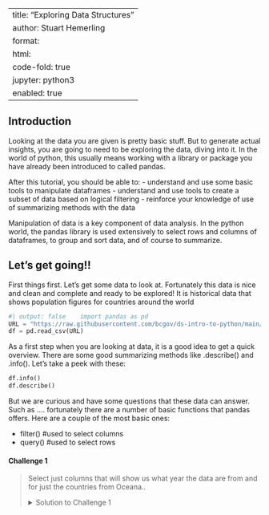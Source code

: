 
---
title: "Exploring Data Structures"
author: Stuart Hemerling
format: 
  html:
    code-fold: true
jupyter: python3
enabled: true
---


## Introduction

Looking at the data you are given is pretty basic stuff. But to generate actual insights, you are going to need to be exploring the data, diving into it.  In the world of python, this usually means working with a library or package you have already been introduced to called pandas. 

After this tutorial, you should be able to:
  - understand and use some basic tools to manipulate dataframes
  - understand and use tools to create a subset of data based on logical filtering
  - reinforce your knowledge of use of summarizing methods with the data

Manipulation of data is a key component of data analysis. In the python world, the pandas library is used extensively to select rows and columns of dataframes, to group and sort data, and of course to summarize.



## Let's get going!!

First things first. Let's get some data to look at. Fortunately this data is nice and clean and complete and ready to be explored! It is historical data that shows population figures for countries around the world

```python
#| output: false    import pandas as pd
URL = "https://raw.githubusercontent.com/bcgov/ds-intro-to-python/main/data/gapfinder.csv"
df = pd.read_csv(URL)
```

As a first step when you are looking at data, it is a good idea to get a quick overview. There are some good summarizing methods like .describe() and .info().  Let's take a peek with these:

```python
df.info()
df.describe()
```

But we are curious and have some questions that these data can answer. Such as .... fortunately there are a number of basic functions that pandas offers. Here are a couple of the most basic ones:

 - filter() #used to select columns
 - query() #used to select rows








#### Challenge 1
> Select just columns that will show us what year the data are from and for just the countries from Oceana..
>
> <details>
>
> <summary>
> Solution to Challenge 1
> </summary>
> <br>
> On either the tab to the top, or the filename that popped up on the left panel, right click the file `Untitled.ipynb` and click `Rename notebook...`. Enter your new name here. 
>
> <br>
> </details>


